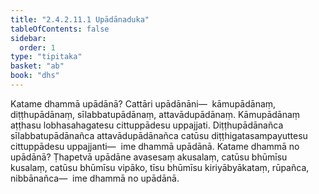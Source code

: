 ```yaml
---
title: "2.4.2.11.1 Upādānaduka"
tableOfContents: false
sidebar:
  order: 1
type: "tipitaka"
basket: "ab"
book: "dhs"
---
```



<DynamicBreadcrumb />

<Division number="1553" book="dhs" bookNo="29" page="289">

<Paragraph number="2264" book="dhs">
Katame dhammā upādānā? Cattāri upādānāni—  kāmupādānaṃ, diṭṭhupādānaṃ, sīlabbatupādānaṃ, attavādupādānaṃ. Kāmupādānaṃ aṭṭhasu lobhasahagatesu cittuppādesu uppajjati. Diṭṭhupādānañca sīlabbatupādānañca attavādupādānañca catūsu diṭṭhigatasampayuttesu cittuppādesu uppajjanti—  ime dhammā upādānā.
</Paragraph>

</Division>
<Division number="1554" book="dhs" bookNo="29" page="289">

<Paragraph number="2265" book="dhs">
Katame dhammā no upādānā? Ṭhapetvā upādāne avasesaṃ akusalaṃ, catūsu bhūmīsu kusalaṃ, catūsu bhūmīsu vipāko, tīsu bhūmīsu kiriyābyākataṃ, rūpañca, nibbānañca—  ime dhammā no upādānā.
</Paragraph>
</Division>